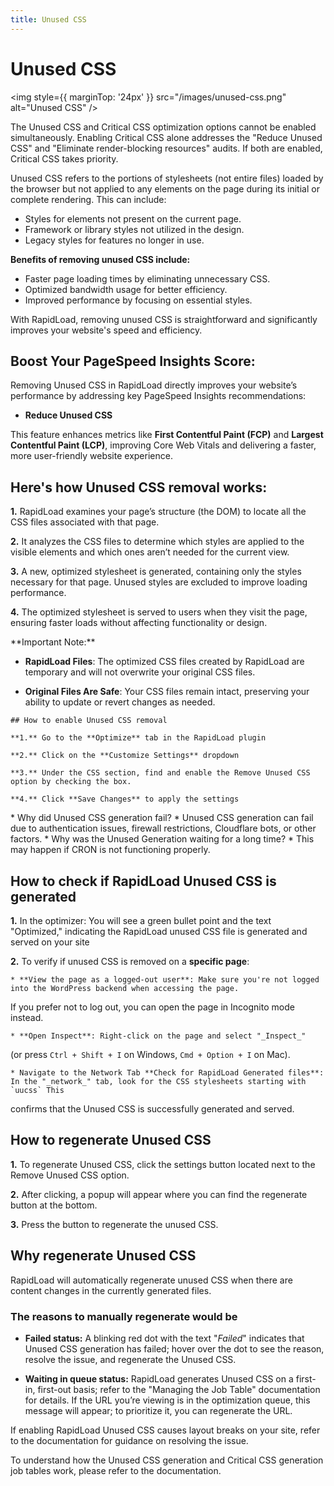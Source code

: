 ```yaml
---
title: Unused CSS
--- 
```


 
# Unused CSS

<img style={{ marginTop: '24px' }} 
src="/images/unused-css.png" alt="Unused CSS" />

<Callout type="warning" emoji="💡">
  The Unused CSS and Critical CSS optimization options cannot be enabled simultaneously. Enabling Critical CSS alone addresses the 
  "Reduce Unused CSS" and "Eliminate render-blocking resources" audits. If both are enabled, Critical CSS takes priority.
</Callout>

Unused CSS refers to the portions of stylesheets (not entire files) loaded by the browser but not applied to any elements on the 
page during its initial or complete rendering. This can include:

*   Styles for elements not present on the current page.
*   Framework or library styles not utilized in the design.
*   Legacy styles for features no longer in use.

  

**Benefits of removing unused CSS include:**

*   Faster page loading times by eliminating unnecessary CSS.
*   Optimized bandwidth usage for better efficiency.
*   Improved performance by focusing on essential styles.

With RapidLoad, removing unused CSS is straightforward and significantly improves your website's speed and efficiency.

  

## Boost Your PageSpeed Insights Score:

Removing Unused CSS in RapidLoad directly improves your website’s performance by addressing key PageSpeed Insights recommendations:

* **Reduce Unused CSS**

This feature enhances metrics like **First Contentful Paint (FCP)** and **Largest Contentful Paint (LCP)**, improving Core Web Vitals and delivering a faster, more user-friendly website experience.

## Here's how Unused CSS removal works:

**1.** RapidLoad examines your page’s structure (the DOM) to locate all the CSS files associated with that page.

**2.** It analyzes the CSS files to determine which styles are applied to the visible elements and which ones aren’t needed for the current view.

**3.** A new, optimized stylesheet is generated, containing only the styles necessary for that page. Unused styles are excluded to improve loading performance.

**4.** The optimized stylesheet is served to users when they visit the page, ensuring faster loads without affecting functionality or design.

<Callout type="error" emoji="️📌">
**Important Note:**

*   **RapidLoad Files**: The optimized CSS files created by RapidLoad are 
temporary and will not overwrite your original CSS files.

*   **Original Files Are Safe**: Your CSS files remain intact, preserving your 
ability to update or revert changes as needed.
</Callout>

    ## How to enable Unused CSS removal

    **1.** Go to the **Optimize** tab in the RapidLoad plugin

    **2.** Click on the **Customize Settings** dropdown

    **3.** Under the CSS section, find and enable the Remove Unused CSS option by checking the box.

    **4.** Click **Save Changes** to apply the settings


<Callout type="error" emoji="️📌">
*   Why did Unused CSS generation fail?
    * Unused CSS generation can fail due to authentication issues, firewall 
    restrictions, Cloudflare bots, or other factors. 
*   Why was the Unused Generation waiting for a long time?
    * This may happen if CRON is not functioning properly.
</Callout>

## How to check if RapidLoad Unused CSS is generated

**1.** In the optimizer: You will see a green bullet point and the text 
"Optimized," indicating the RapidLoad unused CSS file is generated and served on 
your site  

**2.** To verify if unused CSS is removed on a **specific page**:  

    * **View the page as a logged-out user**: Make sure you're not logged into the WordPress backend when accessing the page. 
If you prefer not to log out, you can open the page in Incognito mode instead.

    * **Open Inspect**: Right-click on the page and select "_Inspect_" 
(or press `Ctrl + Shift + I` on Windows, `Cmd + Option + I` on Mac).

    * Navigate to the Network Tab **Check for RapidLoad Generated files**: In the "_network_" tab, look for the CSS stylesheets starting with `uucss` This 
confirms that the Unused CSS is successfully generated and served.

## How to regenerate Unused CSS
**1.** To regenerate Unused CSS, click the settings button located next to the Remove 
Unused CSS option.

**2.** After clicking, a popup will appear where you can find the regenerate button at 
the bottom.

**3.** Press the button to regenerate the unused CSS.

## Why regenerate Unused CSS

RapidLoad will automatically regenerate unused CSS when there are content changes
in the currently generated files.

### The reasons to manually regenerate would be

* **Failed status:** A blinking red dot with the text "_Failed_" indicates that
Unused CSS generation has failed; hover over the dot to see the reason, resolve 
the issue, and regenerate the Unused CSS.

*  **Waiting in queue status:** RapidLoad generates Unused CSS on a first-in, 
first-out basis; refer to the "Managing the Job Table" documentation for details.
If the URL you’re viewing is in the optimization queue, this message will appear;
to prioritize it, you can regenerate the URL.


If enabling RapidLoad Unused CSS causes layout breaks on your site, refer to the
documentation for guidance on resolving the issue.

To understand how the Unused CSS generation and Critical CSS generation job 
tables work, please refer to the documentation.
